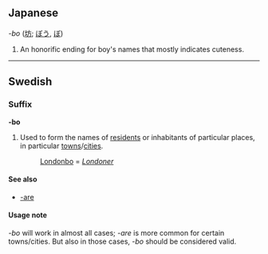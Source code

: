 ==Japanese==
''-bo'' ([[坊]]; [[ぼう]], [[ぼ]])
#An honorific ending for boy's names that mostly indicates cuteness.

----

==Swedish==
===Suffix===
'''-bo'''

#Used to form the names of [[resident]]s or inhabitants of particular places, in particular [[towns]]/[[cities]].
#:[[Londonbo]] = ''[[Londoner]]''

====See also====
*[[-are]]


====Usage note====
''-bo'' will work in almost all cases; ''-are'' is more common for certain towns/cities. But also in those cases, ''-bo'' should be considered valid.